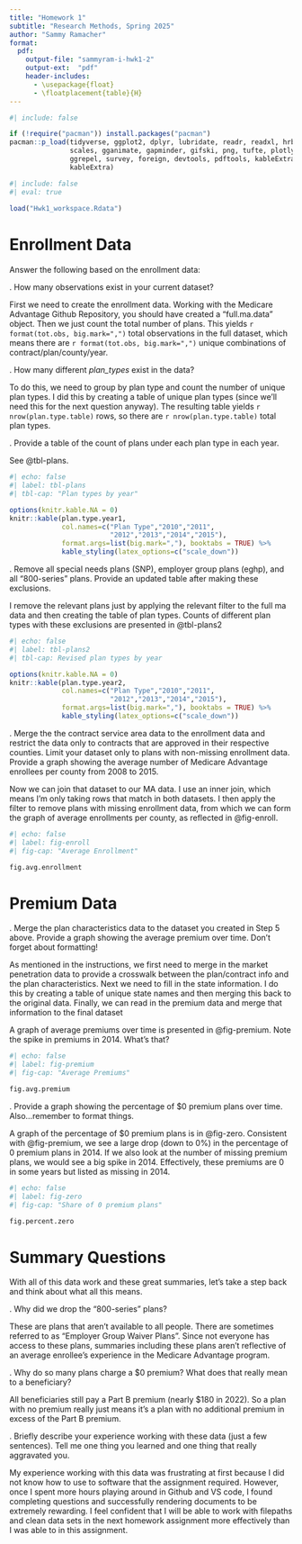 ```yaml
---
title: "Homework 1"
subtitle: "Research Methods, Spring 2025"
author: "Sammy Ramacher"
format:
  pdf:
    output-file: "sammyram-i-hwk1-2"
    output-ext:  "pdf"
    header-includes:
      - \usepackage{float}
      - \floatplacement{table}{H}
---
```


```r
#| include: false

if (!require("pacman")) install.packages("pacman")
pacman::p_load(tidyverse, ggplot2, dplyr, lubridate, readr, readxl, hrbrthemes, fixest,
               scales, gganimate, gapminder, gifski, png, tufte, plotly, OECD,
               ggrepel, survey, foreign, devtools, pdftools, kableExtra, modelsummary,
               kableExtra)
```



```r
#| include: false
#| eval: true
 
load("Hwk1_workspace.Rdata")
```


\newpage
# Enrollment Data
Answer the following based on the enrollment data:

\vspace{.2in}
\noindent 1. How many observations exist in your current dataset?<br>

First we need to create the enrollment data. Working with the Medicare Advantage Github Repository, you should have created a "full.ma.data" object. Then we just count the total number of plans. This yields `r format(tot.obs, big.mark=",")` total observations in the full dataset, which means there are `r format(tot.obs, big.mark=",")` unique combinations of contract/plan/county/year. 

\newpage
\noindent 2. How many different *plan_types* exist in the data? <br>

To do this, we need to group by plan type and count the number of unique plan types. I did this by creating a table of unique plan types (since we'll need this for the next question anyway). The resulting table yields `r nrow(plan.type.table)` rows, so there are `r nrow(plan.type.table)` total plan types. 


\newpage
\noindent 3. Provide a table of the count of plans under each plan type in each year.<br>

See @tbl-plans.

```r
#| echo: false
#| label: tbl-plans
#| tbl-cap: "Plan types by year"

options(knitr.kable.NA = 0)
knitr::kable(plan.type.year1, 
             col.names=c("Plan Type","2010","2011",
                         "2012","2013","2014","2015"),
             format.args=list(big.mark=","), booktabs = TRUE) %>%
             kable_styling(latex_options=c("scale_down"))
```




\newpage
\noindent 4. Remove all special needs plans (SNP), employer group plans (eghp), and all "800-series" plans. Provide an updated table after making these exclusions.

I remove the relevant plans just by applying the relevant filter to the full ma data and then creating the table of plan types. Counts of different plan types with these exclusions are presented in @tbl-plans2

```r
#| echo: false
#| label: tbl-plans2
#| tbl-cap: Revised plan types by year

options(knitr.kable.NA = 0)
knitr::kable(plan.type.year2, 
             col.names=c("Plan Type","2010","2011",
                         "2012","2013","2014","2015"),
             format.args=list(big.mark=","), booktabs = TRUE) %>%
             kable_styling(latex_options=c("scale_down"))
``` 




\newpage
\noindent 5. Merge the the contract service area data to the enrollment data and restrict the data only to contracts that are approved in their respective counties. Limit your dataset only to plans with non-missing enrollment data. Provide a graph showing the average number of Medicare Advantage enrollees per county from 2008 to 2015.<br>

Now we can join that dataset to our MA data. I use an inner join, which means I'm only taking rows that match in both datasets. I then apply the filter to remove plans with missing enrollment data, from which we can form the graph of average enrollments per county, as reflected in @fig-enroll.

```r
#| echo: false
#| label: fig-enroll
#| fig-cap: "Average Enrollment"

fig.avg.enrollment
```


\newpage
# Premium Data

\noindent 6. Merge the plan characteristics data to the dataset you created in Step 5 above. Provide a graph showing the average premium over time. Don't forget about formatting!<br>

As mentioned in the instructions, we first need to merge in the market penetration data to provide a crosswalk between the plan/contract info and the plan characteristics. Next we need to fill in the state information. I do this by creating a table of unique state names and then merging this back to the original data. Finally, we can read in the premium data and merge that information to the final dataset

A graph of average premiums over time is presented in @fig-premium. Note the spike in premiums in 2014. What's that?

```r
#| echo: false
#| label: fig-premium
#| fig-cap: "Average Premiums"

fig.avg.premium
```



\newpage
\noindent 7. Provide a graph showing the percentage of $0 premium plans over time. Also...remember to format things.

A graph of the percentage of $0 premium plans is in @fig-zero. Consistent with @fig-premium, we see a large drop (down to 0%) in the percentage of 0 premium plans in 2014. If we also look at the number of missing premium plans, we would see a big spike in 2014. Effectively, these premiums are 0 in some years but listed as missing in 2014.


```r
#| echo: false
#| label: fig-zero
#| fig-cap: "Share of 0 premium plans"

fig.percent.zero
```


\newpage
# Summary Questions
With all of this data work and these great summaries, let's take a step back and think about what all this means.

\vspace{.2in}
\noindent 8. Why did we drop the "800-series" plans?<br>

These are plans that aren't available to all people. There are sometimes referred to as "Employer Group Waiver Plans". Since not everyone has access to these plans, summaries including these plans aren't reflective of an average enrollee's experience in the Medicare Advantage program.


\newpage
\noindent 9. Why do so many plans charge a $0 premium? What does that really mean to a beneficiary?<br>

All beneficiaries still pay a Part B premium (nearly $180 in 2022). So a plan with no premium really just means it's a plan with no additional premium in excess of the Part B premium. 


\newpage
\noindent 10. Briefly describe your experience working with these data (just a few sentences). Tell me one thing you learned and one thing that really aggravated you.<br>

My experience working with this data was frustrating at first because I did not know how to use to software that the assignment required. However, once I spent more hours playing around in Github and VS code, I found completing questions and successfully rendering documents to be extremely rewarding. I feel confident that I will be able to work with filepaths and clean data sets in the next homework assignment more effectively than I was able to in this assignment.

